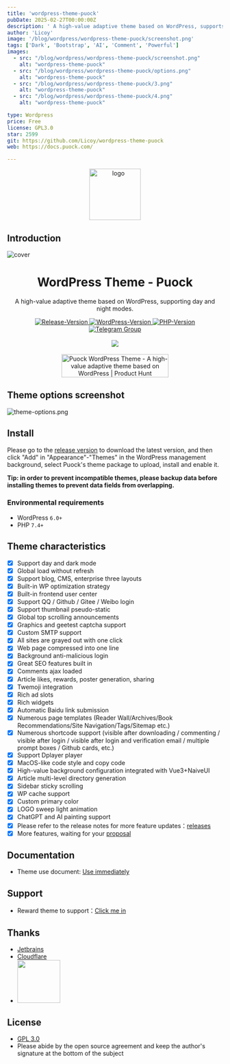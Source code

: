 ```yaml
---
title: 'wordpress-theme-puock'
pubDate: 2025-02-27T00:00:00Z
description: ' A high-value adaptive theme based on WordPress, supports light and dark modes, no refresh loading, etc. '
author: 'Licoy'
image: '/blog/wordpress/wordpress-theme-puock/screenshot.png'
tags: ['Dark', 'Bootstrap', 'AI', 'Comment', 'Powerful']
images:
  - src: "/blog/wordpress/wordpress-theme-puock/screenshot.png"
    alt: "wordpress-theme-puock"
  - src: "/blog/wordpress/wordpress-theme-puock/options.png"
    alt: "wordpress-theme-puock"
  - src: "/blog/wordpress/wordpress-theme-puock/3.png"
    alt: "wordpress-theme-puock"
  - src: "/blog/wordpress/wordpress-theme-puock/4.png"
    alt: "wordpress-theme-puock"

type: Wordpress
price: Free
license: GPL3.0
star: 2599
git: https://github.com/Licoy/wordpress-theme-puock
web: https://docs.puock.com/

---
```



<div align="center">
<img alt="logo" height="120" src="./assets/img/logo/puock.png" width="120"/>
</div>

## Introduction

![cover](/blog/wordpress/wordpress-theme-puock/screenshot.png)

<div align="center">
    <h1>WordPress Theme - Puock</h1>
    <p>A high-value adaptive theme based on WordPress, supporting day and night modes.</p>
      <a target="_blank" href="https://github.com/Licoy/wordpress-theme-puock/releases/latest">
        <img src="https://img.shields.io/github/v/release/Licoy/wordpress-theme-puock.svg?logo=git" alt="Release-Version"/>
      </a>
    <a target="_blank" href="https://github.com/Licoy/wordpress-theme-puock">
        <img src="https://img.shields.io/badge/WordPress-V5.0+-0099CC.svg?logo=wordpress" alt="WordPress-Version"/>
      </a>
    <a target="_blank" href="https://github.com/Licoy/wordpress-theme-puock">
        <img src="https://img.shields.io/badge/PHP-V7.4+-666699.svg?logo=php" alt="PHP-Version"/>
      </a>
    <br/>
    <a target="_blank" href="https://t.me/puocktheme">
        <img src="https://img.shields.io/badge/TG-@PuockTheme-29a9ec.svg?logo=Telegram" alt="Telegram Group"/>
      </a>
    <br/><br/>
    <img src='https://repobeats.axiom.co/api/embed/5f966833712409c00d4269bf2800b2d4762e09ea.svg'></img>
    <br/><br/>
    <a href="https://www.producthunt.com/posts/puock-wordpress-theme?utm_source=badge-featured&utm_medium=badge&utm_souce=badge-puock-wordpress-theme" target="_blank"><img src="https://api.producthunt.com/widgets/embed-image/v1/featured.svg?post_id=327798&theme=light" alt="Puock WordPress Theme - A high-value adaptive theme based on WordPress | Product Hunt" style="width: 250px; height: 54px;" width="250" height="54" /></a>
</div>

## Theme options screenshot
![theme-options.png](/blog/wordpress/wordpress-theme-puock/options.png)

## Install
Please go to the [release version](https://github.com/Licoy/wordpress-theme-puock/releases) to download the latest version, and then click "Add" in "Appearance"-"Themes" in the WordPress management background, select Puock's theme package to upload, install and enable it.

**Tip: in order to prevent incompatible themes, please backup data before installing themes to prevent data fields from overlapping.**

### Environmental requirements

- WordPress `6.0+`
- PHP `7.4+`

## Theme characteristics
- [x] Support day and dark mode
- [x] Global load without refresh
- [x] Support blog, CMS, enterprise three layouts
- [x] Built-in WP optimization strategy
- [x] Built-in frontend user center
- [x] Support QQ / Github / Gitee / Weibo login
- [x] Support thumbnail pseudo-static
- [x] Global top scrolling announcements
- [x] Graphics and geetest captcha support
- [x] Custom SMTP support
- [x] All sites are grayed out with one click
- [x] Web page compressed into one line
- [x] Background anti-malicious login
- [x] Great SEO features built in
- [x] Comments ajax loaded
- [x] Article likes, rewards, poster generation, sharing
- [x] Twemoji integration
- [x] Rich ad slots
- [x] Rich widgets
- [x] Automatic Baidu link submission
- [x] Numerous page templates (Reader Wall/Archives/Book Recommendations/Site Navigation/Tags/Sitemap etc.)
- [x] Numerous shortcode support (visible after downloading / commenting / visible after login / visible after login and verification email / multiple prompt boxes / Github cards, etc.)
- [x] Support Dplayer player
- [x] MacOS-like code style and copy code
- [x] High-value background configuration integrated with Vue3+NaiveUI
- [x] Article multi-level directory generation
- [x] Sidebar sticky scrolling
- [x] WP cache support
- [x] Custom primary color
- [x] LOGO sweep light animation
- [x] ChatGPT and AI painting support
- [x] Please refer to the release notes for more feature updates：[releases](https://github.com/Licoy/wordpress-theme-puock/releases)
- [x] More features, waiting for your [proposal](https://github.com/Licoy/wordpress-theme-puock/issues)
## Documentation
- Theme use document: [Use immediately](https://www.licoy.cn/puock-doc.html)
## Support
- Reward theme to support：[Click me in](https://licoy.cn/puock-theme-sponsor.html)
## Thanks
- [Jetbrains](https://www.jetbrains.com/?from=wordpress-theme-puock)
- [Cloudflare](https://www.cloudflare.com/?from=wordpress-theme-puock)
- <a href="http://idc.daozhiyun.cn"><img src="https://sv.png.pub/imgs/2024/06/26/fd4efab4bfd2bb9e.png" width="100"/></a>
## License
- [GPL 3.0](./LICENSE)
- Please abide by the open source agreement and keep the author's signature at the bottom of the subject

